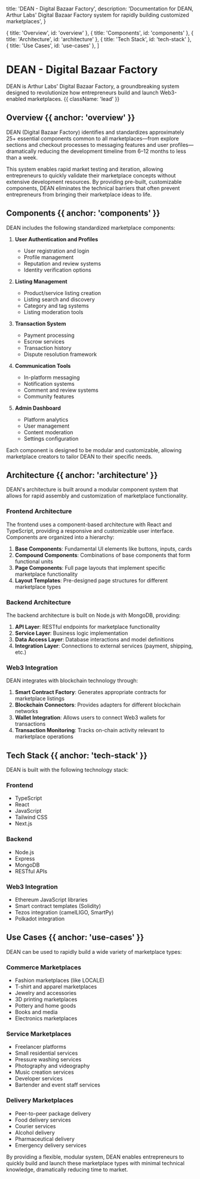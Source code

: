 
  title: 'DEAN - Digital Bazaar Factory',
  description: 'Documentation for DEAN, Arthur Labs\' Digital Bazaar Factory system for rapidly building customized marketplaces',
}

  { title: 'Overview', id: 'overview' },
  { title: 'Components', id: 'components' },
  { title: 'Architecture', id: 'architecture' },
  { title: 'Tech Stack', id: 'tech-stack' },
  { title: 'Use Cases', id: 'use-cases' },
]

<HeroPattern />

# DEAN - Digital Bazaar Factory

DEAN is Arthur Labs' Digital Bazaar Factory, a groundbreaking system designed to revolutionize how entrepreneurs build and launch Web3-enabled marketplaces. {{ className: 'lead' }}

## Overview {{ anchor: 'overview' }}

DEAN (Digital Bazaar Factory) identifies and standardizes approximately 25+ essential components common to all marketplaces—from explore sections and checkout processes to messaging features and user profiles—dramatically reducing the development timeline from 6–12 months to less than a week.

This system enables rapid market testing and iteration, allowing entrepreneurs to quickly validate their marketplace concepts without extensive development resources. By providing pre-built, customizable components, DEAN eliminates the technical barriers that often prevent entrepreneurs from bringing their marketplace ideas to life.

## Components {{ anchor: 'components' }}

DEAN includes the following standardized marketplace components:

1. **User Authentication and Profiles**
   - User registration and login
   - Profile management
   - Reputation and review systems
   - Identity verification options

2. **Listing Management**
   - Product/service listing creation
   - Listing search and discovery
   - Category and tag systems
   - Listing moderation tools

3. **Transaction System**
   - Payment processing
   - Escrow services
   - Transaction history
   - Dispute resolution framework

4. **Communication Tools**
   - In-platform messaging
   - Notification systems
   - Comment and review systems
   - Community features

5. **Admin Dashboard**
   - Platform analytics
   - User management
   - Content moderation
   - Settings configuration

Each component is designed to be modular and customizable, allowing marketplace creators to tailor DEAN to their specific needs.

## Architecture {{ anchor: 'architecture' }}

DEAN's architecture is built around a modular component system that allows for rapid assembly and customization of marketplace functionality.

### Frontend Architecture

The frontend uses a component-based architecture with React and TypeScript, providing a responsive and customizable user interface. Components are organized into a hierarchy:

1. **Base Components**: Fundamental UI elements like buttons, inputs, cards
2. **Compound Components**: Combinations of base components that form functional units
3. **Page Components**: Full page layouts that implement specific marketplace functionality
4. **Layout Templates**: Pre-designed page structures for different marketplace types

### Backend Architecture

The backend architecture is built on Node.js with MongoDB, providing:

1. **API Layer**: RESTful endpoints for marketplace functionality
2. **Service Layer**: Business logic implementation
3. **Data Access Layer**: Database interactions and model definitions
4. **Integration Layer**: Connections to external services (payment, shipping, etc.)

### Web3 Integration

DEAN integrates with blockchain technology through:

1. **Smart Contract Factory**: Generates appropriate contracts for marketplace listings
2. **Blockchain Connectors**: Provides adapters for different blockchain networks
3. **Wallet Integration**: Allows users to connect Web3 wallets for transactions
4. **Transaction Monitoring**: Tracks on-chain activity relevant to marketplace operations

## Tech Stack {{ anchor: 'tech-stack' }}

DEAN is built with the following technology stack:

### Frontend
- TypeScript
- React
- JavaScript
- Tailwind CSS
- Next.js

### Backend
- Node.js
- Express
- MongoDB
- RESTful APIs

### Web3 Integration
- Ethereum JavaScript libraries
- Smart contract templates (Solidity)
- Tezos integration (camelLIGO, SmartPy)
- Polkadot integration

## Use Cases {{ anchor: 'use-cases' }}

DEAN can be used to rapidly build a wide variety of marketplace types:

### Commerce Marketplaces
- Fashion marketplaces (like LOCALE)
- T-shirt and apparel marketplaces
- Jewelry and accessories
- 3D printing marketplaces
- Pottery and home goods
- Books and media
- Electronics marketplaces

### Service Marketplaces
- Freelancer platforms
- Small residential services
- Pressure washing services
- Photography and videography
- Music creation services
- Developer services
- Bartender and event staff services

### Delivery Marketplaces
- Peer-to-peer package delivery
- Food delivery services
- Courier services
- Alcohol delivery
- Pharmaceutical delivery
- Emergency delivery services

By providing a flexible, modular system, DEAN enables entrepreneurs to quickly build and launch these marketplace types with minimal technical knowledge, dramatically reducing time to market.